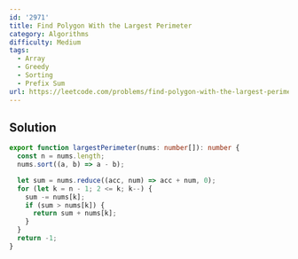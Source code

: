 ```yaml
---
id: '2971'
title: Find Polygon With the Largest Perimeter
category: Algorithms
difficulty: Medium
tags:
  - Array
  - Greedy
  - Sorting
  - Prefix Sum
url: https://leetcode.com/problems/find-polygon-with-the-largest-perimeter
---
```


## Solution

```typescript filename="solution.ts" copy
export function largestPerimeter(nums: number[]): number {
  const n = nums.length;
  nums.sort((a, b) => a - b);

  let sum = nums.reduce((acc, num) => acc + num, 0);
  for (let k = n - 1; 2 <= k; k--) {
    sum -= nums[k];
    if (sum > nums[k]) {
      return sum + nums[k];
    }
  }
  return -1;
}
```
